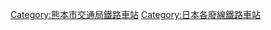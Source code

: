 {{DEFAULTSORT:Harutake}}

[[Category:熊本市交通局鐵路車站|Category:熊本市交通局鐵路車站]]
[[Category:日本各廢線鐵路車站|Category:日本各廢線鐵路車站]]